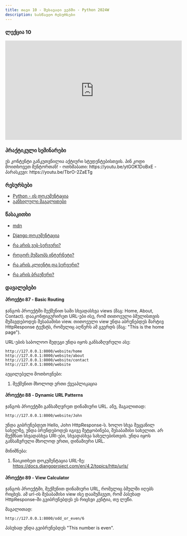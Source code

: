 ```yaml
---
title: თავი 10 - შესავალი ვებში - Python 2024W
description: სასწავლო რესურსები
---
```


### ლექცია 10
<iframe width="560" height="315" src="https://www.youtube.com/embed/fY7xDuhMcRg" title="YouTube video player" frameBorder="0" allow="accelerometer; autoplay; clipboard-write; encrypted-media; gyroscope; picture-in-picture; web-share" allowFullScreen></iframe>

### პრაქტიკული სემინარები

<Card>
<PinCodeProtectedContent>
    <Locked>
        ეს კონტენტი განკუთვნილია აქტიური სტუდენტებისთვის.
        პინ კოდი მოითხოვეთ მენტორთან!
    </Locked>
    <Unlocked>
        - ოთხშაბათი: https://youtu.be/ytGOK1DoBxE
        - პარასკევი: https://youtu.be/TbrO-2ZaETg
    </Unlocked>
</PinCodeProtectedContent>
</Card>

### რესურსები
- [Python - ის დოკუმენტაცია](https://docs.python.org/3/library/)
- [განხილული მაგალითები](https://github.com/nodarisvanidze88/dynamic_urls_week10.git)

### წასაკითხი
- [mdn](https://developer.mozilla.org/en-US/)
- [Django დოკუმენტაცია](https://docs.djangoproject.com/en/4.2/)

- [რა არის ვებ-სერვერი?](https://developer.mozilla.org/en-US/docs/Learn/Common_questions/Web_mechanics/Pages_sites_servers_and_search_engines)
- [როგორ მუშაობს ინტერნეტი?](https://developer.mozilla.org/en-US/docs/Learn/Common_questions/Web_mechanics/How_does_the_Internet_work)
- [რა არის კლიენტი და სერვერი?](https://developer.mozilla.org/en-US/docs/Learn/Getting_started_with_the_web/How_the_Web_works#clients_and_servers)
- [რა არის ბრაუზერი?](https://www.youtube.com/watch?v=BrXPcaRlBqo)

### დავალებები

#### პროექტი 87 - Basic Routing
ჯანგოს პროექტში შექმენით სამი სხვადასხვა views (მაგ: Home, About, Contact).
დააკონფიგურირეთ URL-ები ისე, რომ თითოეული ბმულისთვის მუშავდებოდეს შესაბამისი view.
თითოეული view უნდა აბრუნებდეს მარტივ HttpResponse ტექსტს, რომელიც აღწერს ამ გვერდს (მაგ: "This is the home page").

URL-ების საბოლოო შედეგი უნდა იყოს განსაზღვრული ასე:
```shell
http://127.0.0.1:8000/website/home
http://127.0.0.1:8000/website/about
http://127.0.0.1:8000/website/contact
http://127.0.0.1:8000/website
```

აუცილებელი მოთხოვნები:
1. შექმენით მხოლოდ ერთი ქვეაპლიკაცია


#### პროექტი 88 - Dynamic URL Patterns

ჯანგოს პროექტში განსაზღვრეთ დინამიური URL. ანუ, მაგალითად:

```shell
http://127.0.0.1:8000/website/John
```

უნდა გიბრუნებდეთ Hello, John HttpResponse-ს. ხოლო სხვა შეყვანილ სახელზე, უნდა ბრუნდებოდეს იგივე შეტყობინება, შესაბამისი სახელით.
არ შექმნათ სხვადასხვა URl-ები, სხვადასხვა სახელებისთვის. უნდა იყოს განსაზვრული მხოლოდ ერთი, დინამიური URL.

მინიშნება:
1. წაიკითხეთ დოკუმენტაცია URL-ზე: https://docs.djangoproject.com/en/4.2/topics/http/urls/

#### პროექტი 89 - View Calculator

ჯანგოს პროექტში, შექმენით დინამიური URL, რომელიც ბმულში იღებს რიცხვს. ამ url-ის შესაბამისი view ისე დაამუშავეთ, რომ პასუხად HttpResponse-ში გვიბრუნებდეს ეს რიცხვი კენტია, თუ ლუწი.

მაგალითად:
```shell
http://127.0.0.1:8000/odd_or_even/6
```

პასუხად უნდა გვიბრუნებდეს "This number is even".
